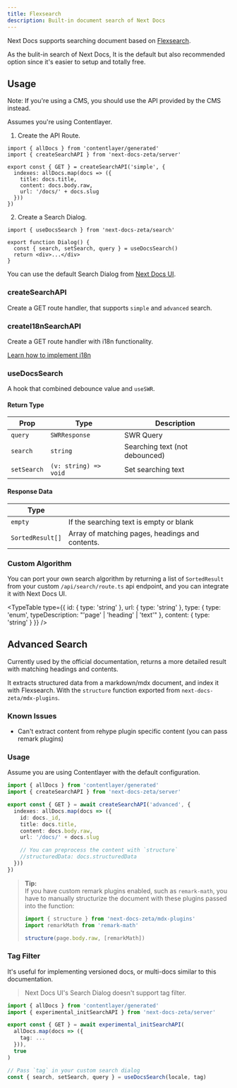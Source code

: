 ```yaml
---
title: Flexsearch
description: Built-in document search of Next Docs
---
```



Next Docs supports searching document based on
[Flexsearch](https://github.com/nextapps-de/flexsearch).

As the bulit-in search of Next Docs, It is the default but also recommended
option since it's easier to setup and totally free.

## Usage

Note: If you're using a CMS, you should use the API provided by the CMS instead.

Assumes you're using Contentlayer.

1. Create the API Route.

```tsx title="app/api/search/route.ts"
import { allDocs } from 'contentlayer/generated'
import { createSearchAPI } from 'next-docs-zeta/server'

export const { GET } = createSearchAPI('simple', {
  indexes: allDocs.map(docs => ({
    title: docs.title,
    content: docs.body.raw,
    url: '/docs/' + docs.slug
  }))
})
```

2. Create a Search Dialog.

```tsx
import { useDocsSearch } from 'next-docs-zeta/search'

export function Dialog() {
  const { search, setSearch, query } = useDocsSearch()
  return <div>...</div>
}
```

<Accordions type="single" collapsible className='mt-4'>
<Accordion title="Example">

You can use the default Search Dialog from [Next Docs UI](/docs/ui/search).

</Accordion>
</Accordions>

### createSearchAPI

Create a GET route handler, that supports `simple` and `advanced` search.

### createI18nSearchAPI

Create a GET route handler with i18n functionality.

[Learn how to implement i18n](/docs/headless/contentlayer/internationalization)

### useDocsSearch

A hook that combined debounce value and `useSWR`.

#### Return Type

| Prop        | Type                  | Description                    |
| ----------- | --------------------- | ------------------------------ |
| `query`     | `SWRResponse`         | SWR Query                      |
| `search`    | `string`              | Searching text (not debounced) |
| `setSearch` | `(v: string) => void` | Set searching text             |

#### Response Data

| Type             |                                                 |
| ---------------- | ----------------------------------------------- |
| `empty`          | If the searching text is empty or blank         |
| `SortedResult[]` | Array of matching pages, headings and contents. |

### Custom Algorithm

You can port your own search algorithm by returning a list of `SortedResult`
from your custom `/api/search/route.ts` api endpoint, and you can integrate it
with Next Docs UI.

<TypeTable
  type={{
    id: { type: 'string' },
    url: { type: 'string' },
    type: { type: 'enum', typeDescription: "'page' | 'heading' | 'text'" },
    content: { type: 'string' }
  }}
/>

## Advanced Search

Currently used by the official documentation, returns a more detailed result
with matching headings and contents.

It extracts structured data from a markdown/mdx document, and index it with
Flexsearch. With the `structure` function exported from
`next-docs-zeta/mdx-plugins`.

### Known Issues

- Can't extract content from rehype plugin specific content (you can pass remark
  plugins)

### Usage

Assume you are using Contentlayer with the default configuration.

```ts
import { allDocs } from 'contentlayer/generated'
import { createSearchAPI } from 'next-docs-zeta/server'

export const { GET } = await createSearchAPI('advanced', {
  indexes: allDocs.map(docs => ({
    id: docs._id,
    title: docs.title,
    content: docs.body.raw,
    url: '/docs/' + docs.slug

    // You can preprocess the content with `structure`
    //structuredData: docs.structuredData
  }))
})
```

> **Tip:** <br/> If you have custom remark plugins enabled, such as
> `remark-math`, you have to manually structurize the document with these
> plugins passed into the function:
>
> ```ts
> import { structure } from 'next-docs-zeta/mdx-plugins'
> import remarkMath from 'remark-math'
>
> structure(page.body.raw, [remarkMath])
> ```

### Tag Filter

It's useful for implementing versioned docs, or multi-docs similar to this
documentation.

> Next Docs UI's Search Dialog doesn't support tag filter.

```ts
import { allDocs } from 'contentlayer/generated'
import { experimental_initSearchAPI } from 'next-docs-zeta/server'

export const { GET } = await experimental_initSearchAPI(
  allDocs.map(docs => ({
    tag: ...
  })),
  true
)

// Pass `tag` in your custom search dialog
const { search, setSearch, query } = useDocsSearch(locale, tag)
```
